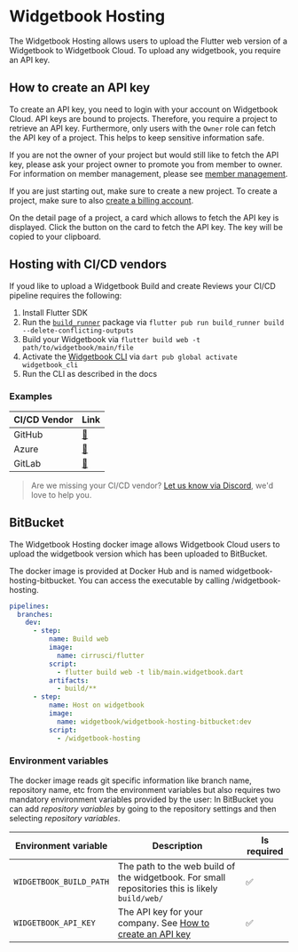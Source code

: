 # Widgetbook Hosting

The Widgetbook Hosting allows users to upload the Flutter web version of a Widgetbook to Widgetbook Cloud.
To upload any widgetbook, you require an API key.

## How to create an API key

To create an API key, you need to login with your account on Widgetbook Cloud.
API keys are bound to projects. 
Therefore, you require a project to retrieve an API key. 
Furthermore, only users with the `Owner` role can fetch the API key of a project.
This helps to keep sensitive information safe. 

If you are not the owner of your project but would still like to fetch the API key, please ask your project owner to promote you from member to owner. 
For information on member management, please see [member management](/widgetbook-cloud/projects#member-management).

If you are just starting out, make sure to create a new project. 
To create a project, make sure to also [create a billing account](/widgetbook-cloud/billing).

On the detail page of a project, a card which allows to fetch the API key is displayed. 
Click the button on the card to fetch the API key. 
The key will be copied to your clipboard.

## Hosting with CI/CD vendors

If youd like to upload a Widgetbook Build and create Reviews your CI/CD pipeline requires the following:
1. Install Flutter SDK
1. Run the [`build_runner`](https://pub.dev/packages/build_runner) package via `flutter pub run build_runner build --delete-conflicting-outputs`
1. Build your Widgetbook via `flutter build web -t path/to/widgetbook/main/file`
1. Activate the [Widgetbook CLI](https://pub.dev/packages/widgetbook_cli) via `dart pub global activate widgetbook_cli`
1. Run the CLI as described in the docs

### Examples

| CI/CD Vendor | Link |
| ------------ | ---- |
| GitHub       | [🔗](https://github.com/widgetbook/widgetbook-demo/blob/staging/.github/workflows/main.yml) |
| Azure        | [🔗](https://github.com/widgetbook/widgetbook-demo/blob/staging/.azure/pipelines.yml) |
| GitLab       | [🔗](https://github.com/widgetbook/widgetbook-demo/blob/staging/.gitlab-ci.yml) |

> Are we missing your CI/CD vendor? [Let us know via Discord](https://discord.com/invite/zT4AMStAJA), we'd love to help you. 

## BitBucket
The Widgetbook Hosting docker image allows Widgetbook Cloud users to upload the widgetbook version which has been uploaded to BitBucket.

The docker image is provided at Docker Hub and is named widgetbook-hosting-bitbucket. 
You can access the executable by calling /widgetbook-hosting.

``` yaml
pipelines:
  branches:
    dev:
      - step:
          name: Build web
          image: 
            name: cirrusci/flutter
          script:
            - flutter build web -t lib/main.widgetbook.dart
          artifacts:
            - build/**
      - step:
          name: Host on widgetbook
          image: 
            name: widgetbook/widgetbook-hosting-bitbucket:dev
          script:
            - /widgetbook-hosting
```

### Environment variables

The docker image reads git specific information like branch name, repository name, etc from the environment variables but also requires two mandatory environment variables provided by the user:
In BitBucket you can add _repository variables_ by going to the repository settings and then selecting _repository variables_.

| Environment variable | Description | Is required |
| ----- | ------- | ----------- |
| `WIDGETBOOK_BUILD_PATH` | The path to the web build of the widgetbook. For small repositories this is likely `build/web/` | ✅ |
| `WIDGETBOOK_API_KEY` | The API key for your company. See [How to create an API key](/widgetbook-cloud/hosting#how-to-create-an-api-key)| ✅ |
